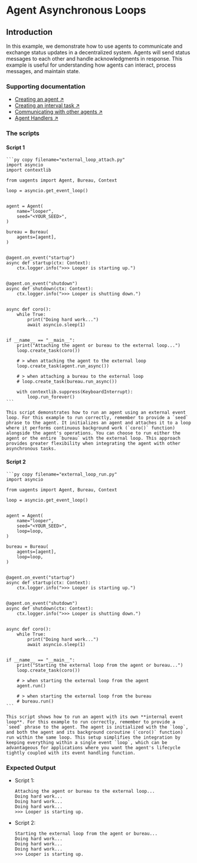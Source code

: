 # Agent Asynchronous Loops

## Introduction

In this example, we demonstrate how to use agents to communicate and exchange status updates in a decentralized system. Agents will send status messages to each other and handle acknowledgments in response. This example is useful for understanding how agents can interact, process messages, and maintain state.

### Supporting documentation

- [Creating an agent ↗️](/guides/agents/create-a-uagent)
- [Creating an interval task ↗️](/guides/agents/interval-task)
- [Communicating with other agents ↗️](/guides/agents/communicating-with-other-agents)
- [Agent Handlers ↗️](/guides/agents/intermediate/handlers)

### The scripts

#### Script 1

    ```py copy filename="external_loop_attach.py"
    import asyncio
    import contextlib

    from uagents import Agent, Bureau, Context

    loop = asyncio.get_event_loop()


    agent = Agent(
        name="looper",
        seed="<YOUR_SEED>",
    )

    bureau = Bureau(
        agents=[agent],
    )


    @agent.on_event("startup")
    async def startup(ctx: Context):
        ctx.logger.info(">>> Looper is starting up.")


    @agent.on_event("shutdown")
    async def shutdown(ctx: Context):
        ctx.logger.info(">>> Looper is shutting down.")


    async def coro():
        while True:
            print("Doing hard work...")
            await asyncio.sleep(1)


    if __name__ == "__main__":
        print("Attaching the agent or bureau to the external loop...")
        loop.create_task(coro())

        # > when attaching the agent to the external loop
        loop.create_task(agent.run_async())

        # > when attaching a bureau to the external loop
        # loop.create_task(bureau.run_async())

        with contextlib.suppress(KeyboardInterrupt):
            loop.run_forever()
    ```

    This script demonstrates how to run an agent using an external event loop. For this example to run correctly, remember to provide a `seed` phrase to the agent. It initializes an agent and attaches it to a loop where it performs continuous background work (`coro()` function) alongside the agent's operations. You can choose to run either the agent or the entire `bureau` with the external loop. This approach provides greater flexibility when integrating the agent with other asynchronous tasks.

#### Script 2

    ```py copy filename="external_loop_run.py"
    import asyncio

    from uagents import Agent, Bureau, Context

    loop = asyncio.get_event_loop()


    agent = Agent(
        name="looper",
        seed="<YOUR_SEED>",
        loop=loop,
    )

    bureau = Bureau(
        agents=[agent],
        loop=loop,
    )


    @agent.on_event("startup")
    async def startup(ctx: Context):
        ctx.logger.info(">>> Looper is starting up.")


    @agent.on_event("shutdown")
    async def shutdown(ctx: Context):
        ctx.logger.info(">>> Looper is shutting down.")


    async def coro():
        while True:
            print("Doing hard work...")
            await asyncio.sleep(1)


    if __name__ == "__main__":
        print("Starting the external loop from the agent or bureau...")
        loop.create_task(coro())

        # > when starting the external loop from the agent
        agent.run()

        # > when starting the external loop from the bureau
        # bureau.run()
    ```

    This script shows how to run an agent with its own **internal event loop**. For this example to run correctly, remember to provide a `seed` phrase to the agent. The agent is initialized with the `loop`, and both the agent and its background coroutine (`coro()` function) run within the same loop. This setup simplifies the integration by keeping everything within a single event `loop`, which can be advantageous for applications where you want the agent's lifecycle tightly coupled with its event handling function.

### Expected Output

- Script 1:

    ```
    Attaching the agent or bureau to the external loop...
    Doing hard work...
    Doing hard work...
    Doing hard work...
    >>> Looper is starting up.
    ```

- Script 2:

    ```
    Starting the external loop from the agent or bureau...
    Doing hard work...
    Doing hard work...
    Doing hard work...
    >>> Looper is starting up.
    ```
